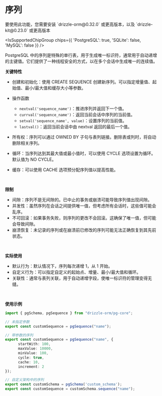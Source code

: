 
# 序列

<Callout type="info">
要使用此功能，您需要安装 `drizzle-orm@0.32.0` 或更高版本，以及 `drizzle-kit@0.23.0` 或更高版本
</Callout>

<IsSupportedChipGroup chips={{ 'PostgreSQL': true, 'SQLite': false, 'MySQL': false }} />

PostgreSQL 中的序列是特殊的单行表，用于生成唯一标识符，通常用于自动递增的主键值。它们提供了一种线程安全的方式，以在多个会话中生成唯一的连续值。
<br/>

**关键特性**
- 创建和初始化：使用 CREATE SEQUENCE 创建新序列。可以指定增量值、起始值、最小/最大值和缓存大小等参数。

- 操作函数
    - `nextval('sequence_name')`：推进序列并返回下一个值。
    - `currval('sequence_name')`：返回当前会话中序列的当前值。
    - `setval('sequence_name', value)`：设置序列的当前值。
    - `lastval()`：返回当前会话中由 nextval 返回的最后一个值。

- 所有权：序列可以通过 OWNED BY 子句与表列链接。删除表或列时，将自动删除相关序列。
- 循环：当序列达到其最大值或最小值时，可以使用 CYCLE 选项设置为循环。默认值为 NO CYCLE。
- 缓存：可以使用 CACHE 选项预分配序列值以提高性能。
<br/>

**限制**
- 间隙：序列不是无间隙的。已中止的事务或崩溃可能导致序列值出现间隙。
- 并发性：虽然序列在会话之间提供唯一值，但考虑所有会话时，这些值可能会乱序。
- 不可回滚：如果事务失败，则序列的更改不会回滚。这确保了唯一值，但可能会导致间隙。
- 崩溃恢复：未记录的序列或在崩溃前已修改的序列可能无法正确恢复到其先前状态。
<br/>

**实际使用**
- 默认行为：默认情况下，序列每次递增 1，从 1 开始。
- 自定义行为：可以指定自定义的起始点、增量、最小/最大值和循环。
- 关联性：通常与表列关联，用于自动递增字段，使唯一标识符的管理变得无缝。
<br/>

**使用示例**
```ts
import { pgSchema, pgSequence } from "drizzle-orm/pg-core";

// 未指定参数
export const customSequence = pgSequence("name");

// 带参数的序列
export const customSequence = pgSequence("name", {
      startWith: 100,
      maxValue: 10000,
      minValue: 100,
      cycle: true,
      cache: 10,
      increment: 2
});

// 自定义架构中的序列
export const customSchema = pgSchema('custom_schema');
export const customSequence = customSchema.sequence("name");
```